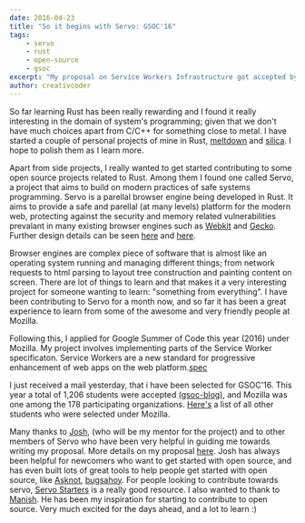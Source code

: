 ```yaml
---
date: 2016-04-23
title: "So it begins with Servo: GSOC'16"
tags: 
    - servo
    - rust
    - open-source
    - gsoc
excerpt: "My proposal on Service Workers Infrastructure got accepted by Mozilla Research. Am working with Servo this summer. Yay!"
author: creativcoder
---
```


So far learning Rust has been really rewarding and I found it really interesting in the domain of system's programming; given that we don't have much choices apart from C/C++ for something close to metal. I have started a couple of personal projects of mine in Rust, [meltdown](https://github.com/creativcoder/meltdown) and [silica](https://github.com/creativcoder/silica). I hope to polish them as I learn more.

Apart from side projects, I really wanted to get started contributing to some open source projects related to Rust. Among them I found one called Servo, a project that aims to build on modern practices of safe systems programming. Servo is a parellal browser engine being developed in Rust. It aims to provide a safe and parellal (at many levels) platform for the modern web, protecting against the security and memory related vulnerabilities prevalant in many existing browser engines such as [Webkit](https://webkit.org/) and [Gecko](https://developer.mozilla.org/en-US/docs/Mozilla/Gecko). Further design details can be seen [here](https://github.com/servo/servo/wiki/Design) and [here](https://github.com/servo/servo/wiki/General-implementation-and-design-notes).

Browser engines are complex piece of software that is almost like an operating system running and managing different things; from network requests to html parsing to layout tree construction and painting content on screen. There are lot of things to learn and that makes it a very interesting project for someone wanting to learn: "something from everything". I have been contributing to Servo for a month now, and so far it has been a great experience to learn from some of the awesome and very friendly people at Mozilla.

Following this, I applied for Google Summer of Code this year (2016) under Mozilla. My project involves implementing parts of the Service Worker specificaton. Service Workers are a new standard for progressive enhancement of web apps on the web platform.[spec](https://slightlyoff.github.io/ServiceWorker/spec/service_worker/)

I just received a mail yesterday, that i have been selected for GSOC'16. This year a total of 1,206 students were accepted [(gsoc-blog)](http://google-opensource.blogspot.in/2016/04/students-announced-for-google-summer-of.html), and Mozilla was one among the 178 participating organizations. [Here's](https://summerofcode.withgoogle.com/organizations/5256839985889280/?sp-page_size=48) a list of all other students who were selected under Mozilla.

Many thanks to [Josh](https://github.com/jdm), (who will be my mentor for the project) and to other members of Servo who have been very helpful in guiding me towards writing my proposal. More details on my proposal [here](https://summerofcode.withgoogle.com/organizations/5256839985889280/#4504639135285248). Josh has always been helpful for newcomers who want to get started with open source, and has even built lots of great tools to help people get started with open source, like [Asknot](https://github.com/jdm/asknot), [bugsahoy](https://github.com/jdm/bugsahoy). For people looking to contribute towards servo, [Servo Starters](http://servo.github.io/servo-starters/) is a really good resource. I also wanted to thank to [Manish](https://github.com/Manishearth). He has been my inspiration for starting to contribute to open source. Very much excited for the days ahead, and a lot to learn :)
